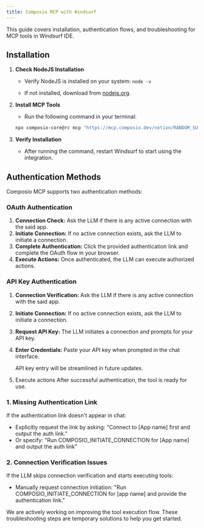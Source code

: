 ```yaml
---
title: Composio MCP with Windsurf
---
```


This guide covers installation, authentication flows, and troubleshooting for MCP tools in Windsurf IDE.

## Installation

1. **Check NodeJS Installation**
    - Verify NodeJS is installed on your system: `node -v`
    
    - If not installed, download from [nodejs.org](https://nodejs.org/).
    
2. **Install MCP Tools**
    - Run the following command in your terminal:

    ```bash
    npx composio-core@rc mcp "https://mcp.composio.dev/notion/RANDOM_SUFFIX" --client windsurf
    ```

3. **Verify Installation**
    - After running the command, restart Windsurf to start using the integration.

## Authentication Methods

Composio MCP supports two authentication methods:

### OAuth Authentication

1. **Connection Check:**
Ask the LLM if there is any active connection with the said app.
2. **Initiate Connection:**
If no active connection exists, ask the LLM to initiate a connection.
3. **Complete Authentication:**
Click the provided authentication link and complete the OAuth flow in your browser.
4. **Execute Actions:**
Once authenticated, the LLM can execute authorized actions.

### API Key Authentication

1. **Connection Verification:**
Ask the LLM if there is any active connection with the said app.
2. **Initiate Connection:**
If no active connection exists, ask the LLM to initiate a connection.
3. **Request API Key:**
The LLM initiates a connection and prompts for your API key.
4. **Enter Credentials:**
Paste your API key when prompted in the chat interface.
    
    <Note>
    API key entry will be streamlined in future updates.
    </Note>
    
5. Execute actions
After successful authentication, the tool is ready for use.

<Accordion title="Troubleshooting">

### 1. Missing Authentication Link

If the authentication link doesn't appear in chat:

- Explicitly request the link by asking: "Connect to [App name] first and output the auth link."
- Or specify: "Run COMPOSIO_INITIATE_CONNECTION for [App name] and output the auth link"

### 2. Connection Verification Issues

If the LLM skips connection verification and starts executing tools:

- Manually request connection initiation: "Run COMPOSIO_INITIATE_CONNECTION for [app name] and provide the authentication link."

<Info>
We are actively working on improving the tool execution flow. These troubleshooting steps are temporary solutions to help you get started.
</Info>
</Accordion>